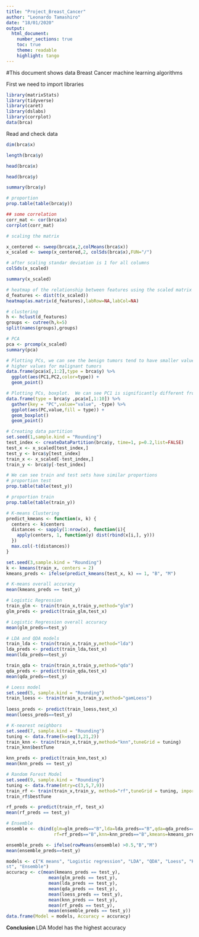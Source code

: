 ---
title: "Project_Breast_Cancer"
author: "Leonardo Tamashiro"
date: "18/01/2020"
output:
  html_document:
    number_sections: true
    toc: true
    theme: readable
    highlight: tango
---

#This document shows data Breast Cancer machine learning algorithms

First we need to import libraries
```{r, message=FALSE}

library(matrixStats)
library(tidyverse)
library(caret)
library(dslabs)
library(corrplot)
data(brca)
```

Read and check data
```{r, message=FALSE,warning=FALSE}

dim(brca$x)

```



```{r, message=FALSE,warning=FALSE}
length(brca$y)
```



```{r, message=FALSE,warning=FALSE}
head(brca$x)
```

```{r, message=FALSE,warning=FALSE}
head(brca$y)
```

```{r, message=FALSE,warning=FALSE}
summary(brca$y)
```

```{r, message=FALSE,warning=FALSE}
# proportion
prop.table(table(brca$y))

```


```{r, message=FALSE,warning=FALSE}
## some correlation 
corr_mat <- cor(brca$x)
corrplot(corr_mat)

```

```{r, message=FALSE,warning=FALSE}
# scaling the matrix

x_centered <- sweep(brca$x,2,colMeans(brca$x))
x_scaled <- sweep(x_centered,2, colSds(brca$x),FUN="/")

# after scaling standar deviation is 1 for all columns
colSds(x_scaled)

summary(x_scaled)

```

```{r, message=FALSE,warning=FALSE}
# heatmap of the relationship between features using the scaled matrix
d_features <- dist(t(x_scaled))
heatmap(as.matrix(d_features),labRow=NA,labCol=NA)

```


```{r, message=FALSE,warning=FALSE}
# clustering
h <- hclust(d_features)
groups <- cutree(h,k=5)
split(names(groups),groups)
```

```{r, message=FALSE,warning=FALSE}

# PCA
pca <- prcomp(x_scaled)
summary(pca)

# Plotting PCs, we can see the benign tumors tend to have smaller values of PC1 and 
# higher values for malignant tumors
data.frame(pca$x[,1:2],type = brca$y) %>%
  ggplot(aes(PC1,PC2,color=type)) + 
  geom_point()

```

```{r, message=FALSE,warning=FALSE}
# Plotting PCs, boxplot.  We can see PC1 is significantly different from others
data.frame(type = brca$y ,pca$x[,1:10]) %>%
  gather(key = "PC",value="value", -type) %>%
  ggplot(aes(PC,value,fill = type)) +
  geom_boxplot()
  geom_point()
```

```{r, message=FALSE,warning=FALSE}
# Creating data partition
set.seed(1,sample.kind = "Rounding")
test_index <- createDataPartition(brca$y, time=1, p=0.2,list=FALSE)
test_x <- x_scaled[test_index,]
test_y <- brca$y[test_index]
train_x <- x_scaled[-test_index,]
train_y <- brca$y[-test_index]

```



```{r, message=FALSE,warning=FALSE}
# We can see train and test sets have similar proportions
# proportion test
prop.table(table(test_y))

# proportion train
prop.table(table(train_y))


```

```{r, message=FALSE,warning=FALSE}

# K-means Clustering
predict_kmeans <- function(x, k) {
  centers <- k$centers 
  distances <- sapply(1:nrow(x), function(i){
    apply(centers, 1, function(y) dist(rbind(x[i,], y)))
  })
  max.col(-t(distances)) 
}

set.seed(3,sample.kind = "Rounding")
k <- kmeans(train_x, centers = 2)
kmeans_preds <- ifelse(predict_kmeans(test_x, k) == 1, "B", "M")

# K-means overall accuracy
mean(kmeans_preds == test_y)

```

```{r, message=FALSE,warning=FALSE}
# Logistic Regression
train_glm <- train(train_x,train_y,method="glm")
glm_preds <- predict(train_glm,test_x)

# Logistic Regression overall accuracy
mean(glm_preds==test_y)


```

```{r, message=FALSE,warning=FALSE}
# LDA and QDA models
train_lda <- train(train_x,train_y,method="lda")
lda_preds <- predict(train_lda,test_x)
mean(lda_preds==test_y)

train_qda <- train(train_x,train_y,method="qda")
qda_preds <- predict(train_qda,test_x)
mean(qda_preds==test_y)


```

```{r, message=FALSE,warning=FALSE}

# Loess model
set.seed(5, sample.kind = "Rounding")
train_loess <- train(train_x,train_y,method="gamLoess")
 
loess_preds <- predict(train_loess,test_x)
mean(loess_preds==test_y)

```

```{r, message=FALSE,warning=FALSE}

# K-nearest neighbors
set.seed(7, sample.kind = "Rounding")
tuning <- data.frame(k=seq(3,21,2))
train_knn <- train(train_x,train_y,method="knn",tuneGrid = tuning)
train_knn$bestTune

knn_preds <- predict(train_knn,test_x)
mean(knn_preds == test_y)

```

```{r, message=FALSE,warning=FALSE}

# Random Forest Model
set.seed(9, sample.kind = "Rounding")
tuning <- data.frame(mtry=c(3,5,7,9))
train_rf <- train(train_x,train_y, method="rf",tuneGrid = tuning, importance = TRUE)
train_rf$bestTune

rf_preds <- predict(train_rf, test_x)
mean(rf_preds == test_y)

```

```{r, message=FALSE,warning=FALSE}

# Ensemble
ensemble <- cbind(glm=glm_preds=="B",lda=lda_preds=="B",qda=qda_preds=="B",loess=loess_preds=="B",
                  rf=rf_preds=="B",knn=knn_preds=="B",kmeans=kmeans_preds=="B")

ensemble_preds <- ifelse(rowMeans(ensemble) >0.5,"B","M")
mean(ensemble_preds==test_y)


```

```{r, message=FALSE,warning=FALSE}

models <- c("K means", "Logistic regression", "LDA", "QDA", "Loess", "K nearest neighbors", "Random fore
st", "Ensemble")
accuracy <- c(mean(kmeans_preds == test_y),
                mean(glm_preds == test_y),
                mean(lda_preds == test_y),
                mean(qda_preds == test_y),
                mean(loess_preds == test_y),
                mean(knn_preds == test_y),
                mean(rf_preds == test_y),
                mean(ensemble_preds == test_y))
data.frame(Model = models, Accuracy = accuracy)


```

**Conclusion **
LDA Model has the highest accuracy 